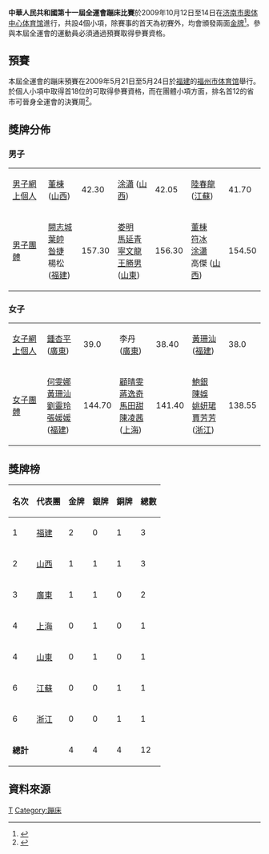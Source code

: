 {{noteTA
|1=zh-hans:涂潇;zh-hant:涂瀟
}}
'''中華人民共和國第十一屆全運會蹦床比賽'''於2009年10月12日至14日在[[济南市奧体中心体育馆|济南市奧体中心体育馆]]進行，共設4個小項，除賽事的首天為初賽外，均會頒發兩面[[金牌|金牌]]<ref>{{Cite web |url=http://result.11th-games.org.cn/zh-cn/Schedule_cn.aspx |title=十一運會賽程 |accessdate=2009-07-18 |archive-date=2009-07-20 |archive-url=https://web.archive.org/web/20090720113232/http://result.11th-games.org.cn/zh-cn/Schedule_cn.aspx |dead-url=no }}</ref>。參與本屆全運會的運動員必須通過預賽取得參賽資格。

==預賽==
本屆全運會的蹦床預賽在2009年5月21日至5月24日於[[福建|福建]]的[[福州市体育馆|福州市体育馆]]舉行。於個人小項中取得首18位的可取得參賽資格，而在團體小項方面，排名首12的省市可晉身全運會的決賽周<ref>{{Cite web |url=http://sports.sohu.com/20090514/n263959472.shtml |title=蹦床全锦赛将在福州举行 奥运冠军何雯娜等参加 |accessdate=2009-05-20 |archive-date=2019-02-20 |archive-url=https://web.archive.org/web/20190220223119/http://sports.sohu.com/20090514/n263959472.shtml |dead-url=no }}</ref>。

==獎牌分佈==
===男子===
{| {{MedalistTable|type=項目|columns=2|style=font-size:small;}}
|-
| [[中華人民共和國第十一屆全運會男子個人蹦床比賽|男子網上個人]]
| [[董棟|董棟]] ([[山西|山西]])||42.30
| [[涂瀟|涂瀟]] ([[山西|山西]]) ||42.05
| [[陸春龍|陸春龍]] ([[江蘇|江蘇]]) ||41.70
|-
| [[中華人民共和國第十一屆全運會蹦床比賽－男子團體|男子團體]]
| [[闕志城|闕志城]]<br>[[葉帥|葉帥]]<br>[[昝捷|昝捷]]<br>楊松 ([[福建|福建]])||157.30
| [[娄明|娄明]]<br>[[馬延青|馬延青]]<br>[[寧文龍|寧文龍]]<br>[[王勝男|王勝男]] ([[山東|山東]])||156.30
| [[董棟|董棟]]<br>[[符冰|符冰]]<br>[[涂瀟|涂瀟]]<br>高傑 ([[山西|山西]])||154.50
|}

===女子===
{| {{MedalistTable|type=項目|columns=2|style=font-size:small;}}
|-
| [[中華人民共和國第十一屆全運會女子個人蹦床比賽|女子網上個人]]
| [[鍾杏平|鍾杏平]] ([[廣東|廣東]])||39.0
| 李丹 ([[廣東|廣東]])||38.40
| [[黃珊汕|黃珊汕]] ([[福建|福建]])||38.0
|-
| [[中華人民共和國第十一屆全運會蹦床比賽－女子團體|女子團體]]
| [[何雯娜|何雯娜]]<br>[[黃珊汕|黃珊汕]]<br>[[劉靈玲|劉靈玲]]<br>[[張媛媛|張媛媛]] ([[福建|福建]])||144.70
| [[顧晴雯|顧晴雯]]<br>[[蔣逸奇|蔣逸奇]]<br>[[馬田甜|馬田甜]]<br>[[陳凌茜|陳凌茜]] ([[上海|上海]])||141.40
| [[鮑銀|鮑銀]]<br>[[陳娛|陳娛]]<br>[[姚妍珺|姚妍珺]]<br>[[賈芳芳|賈芳芳]] ([[浙江|浙江]])||138.55
|}

==獎牌榜==
{| class="wikitable" 
|- 
!名次!!代表團!!金牌!!銀牌!!銅牌!!總數
|-
|1||[[福建|福建]]||2||0||1||3
|-
|2||[[山西|山西]]||1||1||1||3
|-
|3||[[廣東|廣東]]||1||1||0||2
|-
|4||[[上海|上海]]||0||1||0||1
|-
|4||[[山東|山東]]||0||1||0||1
|-
|6||[[江蘇|江蘇]]||0||0||1||1
|-
|6||[[浙江|浙江]]||0||0||1||1
|-
|colspan=2|'''總計'''||4||4||4||12
|}

==資料來源==
<references/>

{{中华人民共和国第十一届运动会}}

[[Category:中华人民共和国第十一届运动会比赛项目|T]]
[[Category:蹦床|Category:蹦床]]